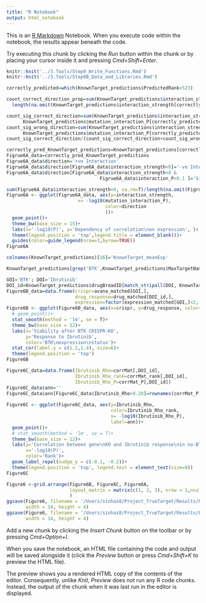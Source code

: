 ```yaml
---
title: "R Notebook"
output: html_notebook
---
```


This is an [R Markdown](http://rmarkdown.rstudio.com) Notebook. When you execute code within the notebook, the results appear beneath the code. 

Try executing this chunk by clicking the *Run* button within the chunk or by placing your cursor inside it and pressing *Cmd+Shift+Enter*. 
<!-- SECONDARY TARGETS SECTION-->
<!-- Chart the landscape of secondary Targets -->
```r
knitr::knit('../3.Tools/Step0_Write_Functions.Rmd')
knitr::knit('../3.Tools/Step0B_Data_and_Libraries.Rmd')
```

<!-- Only focus on drugs where the primary target is correct -->
```r
correctly_predicted=which(KnownTarget_predictions$PredictedRank<523)
```
```r
count_correct_direction_prop=sum(KnownTarget_predictions$interaction_strength[correctly_predicted]<0, na.rm = T)/
  length(na.omit(KnownTarget_predictions$interaction_strength[correctly_predicted]))

count_sig_correct_direction=sum(KnownTarget_predictions$interaction_strength[correctly_predicted]<0 &
      KnownTarget_predictions$mutation_interaction_P[correctly_predicted]<0.05, na.rm = T)
count_sig_wrong_direction=sum(KnownTarget_predictions$interaction_strength[correctly_predicted]>0 &
      KnownTarget_predictions$mutation_interaction_P[correctly_predicted]<0.05, na.rm = T)
count_sig_correct_direction/(count_sig_correct_direction+count_sig_wrong_direction)
```

```r
correctly_pred_KnownTarget_predictions=KnownTarget_predictions[correctly_predicted,]
Figrue6A_data=correctly_pred_KnownTarget_predictions
Figrue6A_data$direction='+ve Interaction'
Figrue6A_data$direction[Figrue6A_data$interaction_strength<0]='-ve Interaction'
Figrue6A_data$direction[Figrue6A_data$interaction_strength<0 & 
                                  Figrue6A_data$interaction_P<0.1 ]='Sig -ve\nInteraction'

sum(Figrue6A_data$interaction_strength<0, na.rm=T)/length(na.omit(Figrue6A_data$interaction_strength))
Figrue6A <- ggplot(Figrue6A_data, aes(y=interaction_strength,
                          x= -log10(mutation_interaction_P),
                                    color=direction
                                    ))+
  geom_point()+
  theme_bw(base_size = 15)+
  labs(x='-log10(P)', y='Dependency of correlation\non expression', )+
  theme(legend.position = 'top',legend.title = element_blank())+
  guides(color=guide_legend(nrow=3,byrow=TRUE))
Figrue6A
```

```r
colnames(KnownTarget_predictions)[16]='KnownTarget_meanExp'
```
<!-- Proof of concept of BTK inhibitors -->
```r
KnownTarget_predictions[grep('BTK',KnownTarget_predictions$MaxTargetName),]
```
```r
GOI='BTK'; DOI='Ibrutinib'
DOI_id=KnownTarget_predictions$drugBroadID[match_stripall(DOI, KnownTarget_predictions$drugName)]
Figure6B_data=data.frame(crispr=avana_matched[GOI,],
                         drug_response=drug_matched[DOI_id,],
                         expression=factor(expression_matched[GOI,]<2, labels = c('High', 'Low')))
Figure6B <- ggplot(Figure6B_data, aes(x=crispr, y=drug_response, color=expression))+
  # geom_point()+
  stat_smooth(method = 'lm', se = T)+
  theme_bw(base_size = 12)+
  labs(x='Viability after BTK CRISPR-KO',
       y='Response to Ibrutinib',
       color='BTK\nexpression\nstatus')+
  stat_cor(label.y = c(1.2,1.4), size=6)+
  theme(legend.position = 'top')
Figure6B
```

```r
Figure6C_data=data.frame(Ibrutinib_Rho=corrMat[,DOI_id],
                         Ibrutinib_Rho_rank=corrMat_rank[,DOI_id],
                         Ibrutinib_Rho_P=corrMat_P[,DOI_id])
Figure6C_data$ann=''
Figure6C_data$ann[Figure6C_data$Ibrutinib_Rho>0.28]=rownames(corrMat_P)[Figure6C_data$Ibrutinib_Rho>0.28]
  
Figure6C <- ggplot(Figure6C_data, aes(y=Ibrutinib_Rho,
                                      color=Ibrutinib_Rho_rank,
                                      x= -log10(Ibrutinib_Rho_P), 
                                      label=ann))+
  geom_point()+
  # stat_smooth(method = 'lm', se = T)+
  theme_bw(base_size = 12)+
  labs(y='Correlation between gene\nKO and Ibrutinib response\nin no-BTK cell lines',
       x='-log10(P)',
       color='Rank')+
  geom_label_repel(nudge_y = c(-0.1, -0.2))+
  theme(legend.position = 'top', legend.text = element_text(size=8))
Figure6C
```

```r
Figure6 <-grid.arrange(Figure6B, Figure6C, Figure6A,
                       layout_matrix = matrix(c(1, 2, 3), nrow = 1,ncol = 3)
                       )
ggsave(Figure6, filename = '/Users/sinhas8/Project_TrueTarget/Results/Figure6v0.png',
       width = 14, height = 4)
ggsave(Figure6, filename = '/Users/sinhas8/Project_TrueTarget/Results/Figure6v0.pdf',
       width = 14, height = 4)
```

Add a new chunk by clicking the *Insert Chunk* button on the toolbar or by pressing *Cmd+Option+I*.

When you save the notebook, an HTML file containing the code and output will be saved alongside it (click the *Preview* button or press *Cmd+Shift+K* to preview the HTML file). 

The preview shows you a rendered HTML copy of the contents of the editor. Consequently, unlike *Knit*, *Preview* does not run any R code chunks. Instead, the output of the chunk when it was last run in the editor is displayed.